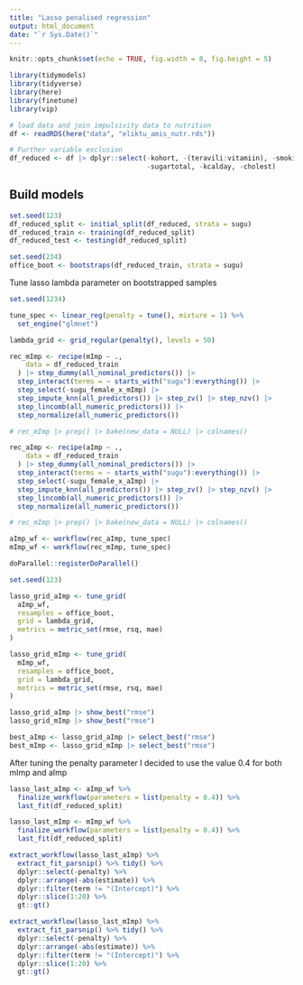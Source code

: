 ```yaml
---
title: "Lasso penalised regression"
output: html_document
date: "`r Sys.Date()`"
---
```


```r
knitr::opts_chunk$set(echo = TRUE, fig.width = 8, fig.height = 5)
```



```r
library(tidymodels)
library(tidyverse)
library(here)
library(finetune)
library(vip)

# load data and join impulsivity data to nutrition
df <- readRDS(here("data", "eliktu_amis_nutr.rds"))

# Further variable exclusion
df_reduced <- df |> dplyr::select(-kohort, -(teravili:vitamiin), -smoking, -kood,
                                  -sugartotal, -kcalday, -cholest)
```


## Build models


```r
set.seed(123)
df_reduced_split <- initial_split(df_reduced, strata = sugu)
df_reduced_train <- training(df_reduced_split)
df_reduced_test <- testing(df_reduced_split)

set.seed(234)
office_boot <- bootstraps(df_reduced_train, strata = sugu)
```

Tune lasso lambda parameter on bootstrapped samples

```r
set.seed(1234)

tune_spec <- linear_reg(penalty = tune(), mixture = 1) %>%
  set_engine("glmnet")

lambda_grid <- grid_regular(penalty(), levels = 50)
```

```r
rec_mImp <- recipe(mImp ~ .,
    data = df_reduced_train
  ) |> step_dummy(all_nominal_predictors()) |>
  step_interact(terms = ~ starts_with("sugu"):everything()) |> 
  step_select(-sugu_female_x_mImp) |> 
  step_impute_knn(all_predictors()) |> step_zv() |> step_nzv() |> 
  step_lincomb(all_numeric_predictors()) |> 
  step_normalize(all_numeric_predictors())

# rec_mImp |> prep() |> bake(new_data = NULL) |> colnames()

rec_aImp <- recipe(aImp ~ .,
    data = df_reduced_train
  ) |> step_dummy(all_nominal_predictors()) |>
  step_interact(terms = ~ starts_with("sugu"):everything()) |> 
  step_select(-sugu_female_x_aImp) |> 
  step_impute_knn(all_predictors()) |> step_zv() |> step_nzv() |> 
  step_lincomb(all_numeric_predictors()) |> 
  step_normalize(all_numeric_predictors())

# rec_mImp |> prep() |> bake(new_data = NULL) |> colnames()
```

```r
aImp_wf <- workflow(rec_aImp, tune_spec)
mImp_wf <- workflow(rec_mImp, tune_spec)
```

```r
doParallel::registerDoParallel()

set.seed(123)

lasso_grid_aImp <- tune_grid(
  aImp_wf,
  resamples = office_boot,
  grid = lambda_grid,
  metrics = metric_set(rmse, rsq, mae)
)

lasso_grid_mImp <- tune_grid(
  mImp_wf,
  resamples = office_boot,
  grid = lambda_grid,
  metrics = metric_set(rmse, rsq, mae)
)
```

```r
lasso_grid_aImp |> show_best("rmse")
lasso_grid_mImp |> show_best("rmse")

best_aImp <- lasso_grid_aImp |> select_best("rmse") 
best_mImp <- lasso_grid_mImp |> select_best("rmse")

```
After tuning the penalty parameter I decided to use the value 0.4 for both mImp and aImp

```r
lasso_last_aImp <- aImp_wf %>%
  finalize_workflow(parameters = list(penalty = 0.4)) %>%
  last_fit(df_reduced_split)

lasso_last_mImp <- mImp_wf %>%
  finalize_workflow(parameters = list(penalty = 0.4)) %>%
  last_fit(df_reduced_split)
```

```r
extract_workflow(lasso_last_aImp) %>%
  extract_fit_parsnip() %>% tidy() %>% 
  dplyr::select(-penalty) %>%
  dplyr::arrange(-abs(estimate)) %>%
  dplyr::filter(term != "(Intercept)") %>%
  dplyr::slice(1:20) %>%
  gt::gt()

```

```r
extract_workflow(lasso_last_mImp) %>%
  extract_fit_parsnip() %>% tidy() %>% 
  dplyr::select(-penalty) %>%
  dplyr::arrange(-abs(estimate)) %>%
  dplyr::filter(term != "(Intercept)") %>%
  dplyr::slice(1:20) %>%
  gt::gt()

```
